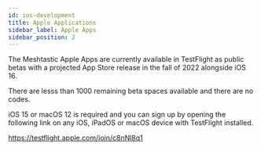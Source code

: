 ```yaml
---
id: ios-development
title: Apple Applications
sidebar_label: Apple Apps
sidebar_position: 2
---
```


The Meshtastic Apple Apps are currently available in TestFlight as public betas with a projected App Store release in the fall of 2022 alongside iOS 16.

There are lesss than 1000 remaining beta spaces available and there are no codes.

iOS 15 or macOS 12 is required and you can sign up by opening the following link on any iOS, iPadOS or macOS device with TestFlight installed.

https://testflight.apple.com/join/c8nNl8q1

